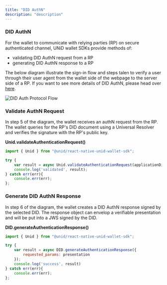 ```yaml
---
title: "DID AuthN"
description: "description"
---
```


### DID AuthN

For the wallet to communicate with relying parties (RP) on secure authenticated channel, UNiD wallet SDKs provide methods of:

- validating DID AuthN request from a RP
- generating DID AuthN response to a RP

The below diagram illustrate the sign-in flow and steps talen to verify a user through their user agent from the wallet side of the webpage to the server side of a RP. If you want to see more details of DID AuthN, please head over [here](../unid/3-extensions).

![DID Auth Protocol Flow](../assets/did-authN-protocol.png)

### Validate AuthN Request

In step 5 of the diagram, the wallet receives an authN request from the RP. The wallet queries for the RP's DID document using a Universal Resolver and verifies the signature with the RP's public key.

**Unid.validateAuthenticationRequest()**
```js
import { Unid } from "@unid/react-native-unid-wallet-sdk";

try {
    var result = async Unid.validateAuthenticationRequest(applicationDid);
    console.log('validated', result);
} catch err(err){
    console.err(err);
};
```

### Generate DID AuthN Response

In step 6 of the diagram, the wallet creates a DID AuthN response signed by the selected DID. The response object can envelop a verifiable presentation and will be put into a JWS signed by the DID.

**DID.generateAuthenticationResponse()**
```js
import { Unid } from "@unid/react-native-unid-wallet-sdk";

try {
    var result = async DID.generateAuthenticationResponse({
        requested_params: presentation
    });
    console.log('success', result)
} catch err(err){
    console.err(err);
};
```

<!--
### Tutorial DID AuthN

デモ用のDID authN request of RPをQRコードで設置
テストできるようにする
-->
